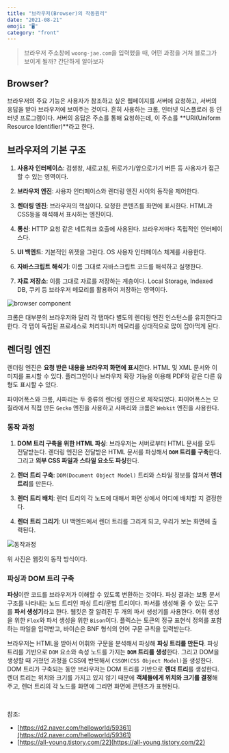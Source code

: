 ```yaml
---
title: "브라우저(Browser)의 작동원리"
date: "2021-08-21"
emoji: "🖥"
category: "front"
---
```


> 브라우저 주소창에 `woong-jae.com`을 입력했을 때, 어떤 과정을 거쳐 블로그가 보이게 될까? 간단하게 알아보자

## Browser?

브라우저의 주요 기능은 사용자가 참조하고 싶은 웹페이지를 서버에 요청하고, 서버의 응답을 받아 브라우저에 보여주는 것이다.
흔히 사용하는 크롬, 인터넷 익스플로러 등 인터넷 프로그램이다.
서버의 응답은 주소를 통해 요청하는데, 이 주소를 **URI(Uniform Resource Identifier)**라고 한다.

## 브라우저의 기본 구조

1. **사용자 인터페이스**: 검생창, 새로고침, 뒤로가기/앞으로가기 버튼 등 사용자가 접근할 수 있는 영역이다.

2. **브라우저 엔진**: 사용자 인터페이스와 렌더링 엔진 사이의 동작을 제어한다.

3. **렌더링 엔진**: 브라우저의 핵심이다. 요청한 콘텐츠를 화면에 표시한다. HTML과 CSS등을 해석해서 표시하는 엔진이다.

4. **통신**: HTTP 요청 같은 네트워크 호출에 사용된다. 브라우저마다 독립적인 인터페이스다.

5. **UI 백엔드**: 기본적인 위젯을 그린다. OS 사용자 인터페이스 체계를 사용한다.

6. **자바스크립트 해석기**: 이름 그대로 자바스크립트 코드를 해석하고 실행한다.

7. **자료 저장소**: 이름 그대로 자료를 저장하는 계층이다. Local Storage, Indexed DB, 쿠키 등 브라우저 메모리를 활용하여 저장하는 영역이다.

![browser component](https://d2.naver.com/content/images/2015/06/helloworld-59361-1.png)

크롬은 대부분의 브라우저와 달리 각 탭마다 별도의 렌더링 엔진 인스턴스를 유지한다고 한다. 각 탭이 독립된 프로세스로 처리되니까 메모리를 상대적으로 많이 잡아먹게 된다.

## 렌더링 엔진

렌더링 엔진은 **요청 받은 내용을 브라우저 화면에 표시**한다. HTML 및 XML 문서와 이미지를 표시할 수 있다.
플러그인이나 브라우저 확장 기능을 이용해 PDF와 같은 다른 유형도 표시할 수 있다.

파이어폭스와 크롬, 사파리는 두 종류의 렌더링 엔진으로 제작되었다. 파이어폭스는 모질라에서 직접 만든 `Gecko` 엔진을 사용하고 사파리와 크롬은 `Webkit` 엔진을 사용한다.

### 동작 과정

1. **DOM 트리 구축을 위한 HTML 파싱**: 브라우저는 서버로부터 HTML 문서를 모두 전달받는다. 렌더링 엔진은 전달받은 HTML 문서를 파싱해서 **`DOM` 트리를 구축**한다. 그리고 **외부 CSS 파일과 스타일 요소도 파싱**한다.

2. **렌더 트리 구축**: `DOM(Document Object Model)` 트리와 스타일 정보를 합쳐서 **렌더 트리**를 만든다.

3. **렌더 트리 배치**: 렌더 트리의 각 노드에 대해서 화면 상에서 어디에 배치할 지 결정한다.

4. **렌더 트리 그리기**: UI 백엔드에서 렌더 트리를 그리게 되고, 우리가 보는 화면에 출력된다.

![동작과정](https://d2.naver.com/content/images/2015/06/helloworld-59361-3.png)

위 사진은 웹킷의 동작 방식이다.

### 파싱과 DOM 트리 구축

**파싱**이란 코드를 브라우저가 이해할 수 있도록 변환하는 것이다. 파싱 결과는 보통 문서 구조를 나타내는 노드 트리인 파싱 트리/문법 트리이다.
파서를 생성해 줄 수 있는 도구를 **파서 생성기**라고 한다. 웹킷은 잘 알려진 두 개의 파서 생성기를 사용한다. 어휘 생성을 위한 `Flex`와 파서 생성을 위한 `Bison`이다.
플렉스는 토큰의 정규 표현식 정의를 포함하는 파일을 입력받고, 바이슨은 BNF 형식의 언어 구문 규칙을 입력받는다.

브라우저는 HTML을 받아서 어휘와 구문을 분석해서 파싱해 **파싱 트리를 만든다**. 파싱 트리를 기반으로 `DOM` 요소와 속성 노드를 가지는 **`DOM` 트리를 생성**한다. 
그리고 DOM을 생성할 때 거쳤던 과정을 CSS에 반복해서 `CSSOM(CSS Object Model)`을 생성한다. DOM 트리가 구축되는 동안 브라우저는 DOM 트리를 기반으로 **렌더 트리**를 생성한다.
렌더 트리는 위치와 크기를 가지고 있지 않기 때문에 **객체들에게 위치와 크기를 결정**해주고, 렌더 트리의 각 노드를 화면에 그리면 화면에 콘텐츠가 표현된다.

<br/>

참조:  
- [https://d2.naver.com/helloworld/59361](https://d2.naver.com/helloworld/59361)
- [https://all-young.tistory.com/22](https://all-young.tistory.com/22)